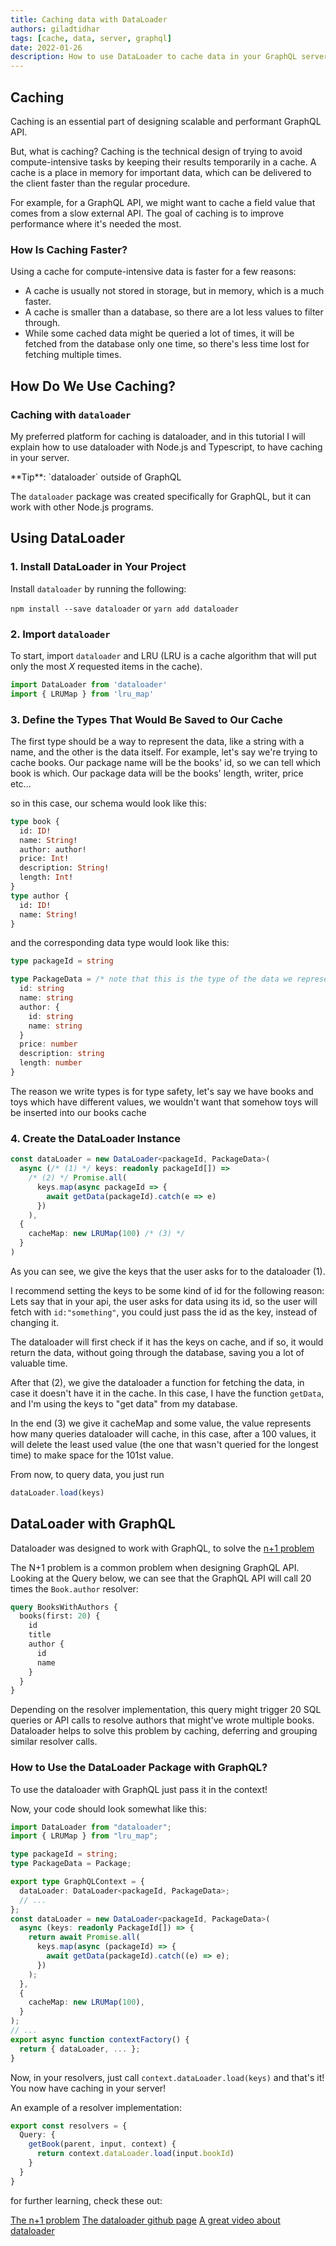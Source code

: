 ```yaml
---
title: Caching data with DataLoader
authors: giladtidhar
tags: [cache, data, server, graphql]
date: 2022-01-26
description: How to use DataLoader to cache data in your GraphQL server.
---
```


## Caching

Caching is an essential part of designing scalable and performant GraphQL API.

But, what is caching? Caching is the technical design of trying to avoid compute-intensive tasks by
keeping their results temporarily in a cache. A cache is a place in memory for important data, which
can be delivered to the client faster than the regular procedure.

For example, for a GraphQL API, we might want to cache a field value that comes from a slow external
API. The goal of caching is to improve performance where it's needed the most.

### How Is Caching Faster?

Using a cache for compute-intensive data is faster for a few reasons:

- A cache is usually not stored in storage, but in memory, which is a much faster.
- A cache is smaller than a database, so there are a lot less values to filter through.
- While some cached data might be queried a lot of times, it will be fetched from the database only
  one time, so there's less time lost for fetching multiple times.

## How Do We Use Caching?

### Caching with `dataloader`

My preferred platform for caching is dataloader, and in this tutorial I will explain how to use
dataloader with Node.js and Typescript, to have caching in your server.

<Callout>
**Tip**: `dataloader` outside of GraphQL

The `dataloader` package was created specifically for GraphQL, but it can work with other Node.js
programs.

</Callout>

## Using DataLoader

### 1. Install DataLoader in Your Project

Install `dataloader` by running the following:

`npm install --save dataloader` or `yarn add dataloader`

### 2. Import `dataloader`

To start, import `dataloader` and LRU (LRU is a cache algorithm that will put only the most _X_
requested items in the cache).

```ts
import DataLoader from 'dataloader'
import { LRUMap } from 'lru_map'
```

### 3. Define the Types That Would Be Saved to Our Cache

The first type should be a way to represent the data, like a string with a name, and the other is
the data itself. For example, let's say we're trying to cache books. Our package name will be the
books' id, so we can tell which book is which. Our package data will be the books' length, writer,
price etc...

so in this case, our schema would look like this:

```graphql
type book {
  id: ID!
  name: String!
  author: author!
  price: Int!
  description: String!
  length: Int!
}
type author {
  id: ID!
  name: String!
}
```

and the corresponding data type would look like this:

```ts
type packageId = string

type PackageData = /* note that this is the type of the data we represent. */ {
  id: string
  name: string
  author: {
    id: string
    name: string
  }
  price: number
  description: string
  length: number
}
```

The reason we write types is for type safety, let's say we have books and toys which have different
values, we wouldn't want that somehow toys will be inserted into our books cache

### 4. Create the DataLoader Instance

```ts
const dataLoader = new DataLoader<packageId, PackageData>(
  async (/* (1) */ keys: readonly packageId[]) =>
    /* (2) */ Promise.all(
      keys.map(async packageId => {
        await getData(packageId).catch(e => e)
      })
    ),
  {
    cacheMap: new LRUMap(100) /* (3) */
  }
)
```

As you can see, we give the keys that the user asks for to the dataloader (1).

I recommend setting the keys to be some kind of id for the following reason: Lets say that in your
api, the user asks for data using its id, so the user will fetch with `id:"something"`, you could
just pass the id as the key, instead of changing it.

The dataloader will first check if it has the keys on cache, and if so, it would return the data,
without going through the database, saving you a lot of valuable time.

After that (2), we give the dataloader a function for fetching the data, in case it doesn't have it
in the cache. In this case, I have the function `getData`, and I'm using the keys to "get data" from
my database.

In the end (3) we give it cacheMap and some value, the value represents how many queries dataloader
will cache, in this case, after a 100 values, it will delete the least used value (the one that
wasn't queried for the longest time) to make space for the 101st value.

From now, to query data, you just run

```ts
dataLoader.load(keys)
```

## DataLoader with GraphQL

Dataloader was designed to work with GraphQL, to solve the
[n+1 problem](https://medium.com/the-marcy-lab-school/what-is-the-n-1-problem-in-graphql-dd4921cb3c1a)

The N+1 problem is a common problem when designing GraphQL API. Looking at the Query below, we can
see that the GraphQL API will call 20 times the `Book.author` resolver:

```graphql
query BooksWithAuthors {
  books(first: 20) {
    id
    title
    author {
      id
      name
    }
  }
}
```

Depending on the resolver implementation, this query might trigger 20 SQL queries or API calls to
resolve authors that might've wrote multiple books. Dataloader helps to solve this problem by
caching, deferring and grouping similar resolver calls.

### How to Use the DataLoader Package with GraphQL?

To use the dataloader with GraphQL just pass it in the context!

Now, your code should look somewhat like this:

```ts
import DataLoader from "dataloader";
import { LRUMap } from "lru_map";

type packageId = string;
type PackageData = Package;

export type GraphQLContext = {
  dataLoader: DataLoader<packageId, PackageData>;
  // ...
};
const dataLoader = new DataLoader<packageId, PackageData>(
  async (keys: readonly PackageId[]) => {
    return await Promise.all(
      keys.map(async (packageId) => {
        await getData(packageId).catch((e) => e);
      })
    );
  },
  {
    cacheMap: new LRUMap(100),
  }
);
// ...
export async function contextFactory() {
  return { dataLoader, ... };
}
```

Now, in your resolvers, just call `context.dataLoader.load(keys)` and that's it! You now have
caching in your server!

An example of a resolver implementation:

```ts
export const resolvers = {
  Query: {
    getBook(parent, input, context) {
      return context.dataLoader.load(input.bookId)
    }
  }
}
```

for further learning, check these out:

[The n+1 problem](https://medium.com/the-marcy-lab-school/what-is-the-n-1-problem-in-graphql-dd4921cb3c1a)
[The dataloader github page](https://github.com/graphql/dataloader)
[A great video about dataloader](https://youtu.be/_FQ1ZEWIn2s)
